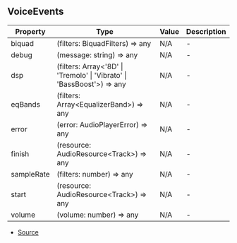 ## VoiceEvents


| Property | Type | Value | Description |
| ----------- | ----------- | ----------- | ----------- |
| biquad | (filters: BiquadFilters) => any | N/A | - |
| debug | (message: string) => any | N/A | - |
| dsp | (filters: Array\<'8D' \| 'Tremolo' \| 'Vibrato' \| 'BassBoost'>) => any | N/A | - |
| eqBands | (filters: Array\<EqualizerBand>) => any | N/A | - |
| error | (error: AudioPlayerError) => any | N/A | - |
| finish | (resource: AudioResource\<Track>) => any | N/A | - |
| sampleRate | (filters: number) => any | N/A | - |
| start | (resource: AudioResource\<Track>) => any | N/A | - |
| volume | (volume: number) => any | N/A | - |


- [Source](https://github.com/Androz2091/discord-player/blob/258bd80/packages/discord-player/src/VoiceInterface/StreamDispatcher.ts#L52)